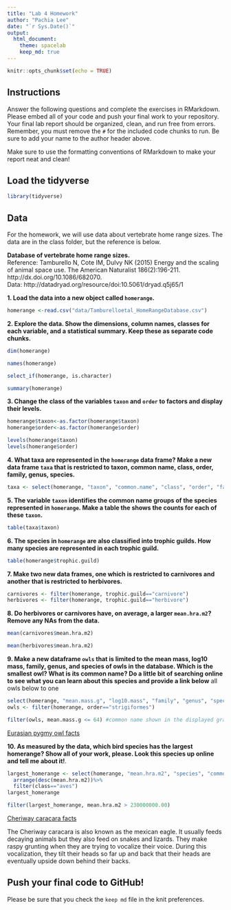 ```yaml
---
title: "Lab 4 Homework"
author: "Pachia Lee"
date: "`r Sys.Date()`"
output:
  html_document: 
    theme: spacelab
    keep_md: true
---
```


```r
knitr::opts_chunk$set(echo = TRUE)
```

## Instructions
Answer the following questions and complete the exercises in RMarkdown. Please embed all of your code and push your final work to your repository. Your final lab report should be organized, clean, and run free from errors. Remember, you must remove the `#` for the included code chunks to run. Be sure to add your name to the author header above.  

Make sure to use the formatting conventions of RMarkdown to make your report neat and clean!  

## Load the tidyverse
```r
library(tidyverse)
```

## Data
For the homework, we will use data about vertebrate home range sizes. The data are in the class folder, but the reference is below.  

**Database of vertebrate home range sizes.**  
Reference: Tamburello N, Cote IM, Dulvy NK (2015) Energy and the scaling of animal space use. The American Naturalist 186(2):196-211. http://dx.doi.org/10.1086/682070.  
Data: http://datadryad.org/resource/doi:10.5061/dryad.q5j65/1  

**1. Load the data into a new object called `homerange`.**
```r
homerange <-read.csv("data/Tamburelloetal_HomeRangeDatabase.csv")
```

**2. Explore the data. Show the dimensions, column names, classes for each variable, and a statistical summary. Keep these as separate code chunks.**  
```r
dim(homerange)
```

```r
names(homerange)
```

```r
select_if(homerange, is.character)
```

```r
summary(homerange)
```


**3. Change the class of the variables `taxon` and `order` to factors and display their levels.**  
```r
homerange$taxon<-as.factor(homerange$taxon)
homerange$order<-as.factor(homerange$order)
```

```r
levels(homerange$taxon)
levels(homerange$order)
```


**4. What taxa are represented in the `homerange` data frame? Make a new data frame `taxa` that is restricted to taxon, common name, class, order, family, genus, species.**  
```r
taxa <- select(homerange, "taxon", "common.name", "class", "order", "family", "genus", "species")
```

**5. The variable `taxon` identifies the common name groups of the species represented in `homerange`. Make a table the shows the counts for each of these `taxon`.**  
```r
table(taxa$taxon)
```

**6. The species in `homerange` are also classified into trophic guilds. How many species are represented in each trophic guild.**  
```r
table(homerange$trophic.guild)
```

**7. Make two new data frames, one which is restricted to carnivores and another that is restricted to herbivores.**  
```r
carnivores <- filter(homerange, trophic.guild=="carnivore")
herbivores <- filter(homerange, trophic.guild=="herbivore")

```

**8. Do herbivores or carnivores have, on average, a larger `mean.hra.m2`? Remove any NAs from the data.**  
```r
mean(carnivores$mean.hra.m2)
```

```r
mean(herbivores$mean.hra.m2)
```

**9. Make a new dataframe `owls` that is limited to the mean mass, log10 mass, family, genus, and species of owls in the database. Which is the smallest owl? What is its common name? Do a little bit of searching online to see what you can learn about this species and provide a link below** all owls below to one 

```r
select(homerange, "mean.mass.g", "log10.mass", "family", "genus", "species")
owls <- filter(homerange, order=="strigiformes")
```

```r
filter(owls, mean.mass.g <= 64) #common name shown in the displayed graph
```
[Eurasian pygmy owl facts](https://animalia.bio/eurasian-pygmy-owl?letter=e)


**10. As measured by the data, which bird species has the largest homerange? Show all of your work, please. Look this species up online and tell me about it!**.  
```r
largest_homerange <- select(homerange, "mean.hra.m2", "species", "common.name", "class")%>%
  arrange(desc(mean.hra.m2))%>%
  filter(class=="aves")
largest_homerange
```
```r
filter(largest_homerange, mean.hra.m2 > 230000000.00)
```

[Cheriway caracara facts](http://greglasley.com/content/BirdsofNorthAmerica/CrestedCaracara.php)

The Cheriway caracara is also known as the mexican eagle. It usually feeds decaying animals but they also feed on snakes and lizards. They make raspy grunting when they are trying to vocalize their voice. During this vocalization, they tilt their heads so far up and back that their heads are eventually upside down behind their backs. 


## Push your final code to GitHub!
Please be sure that you check the `keep md` file in the knit preferences.   